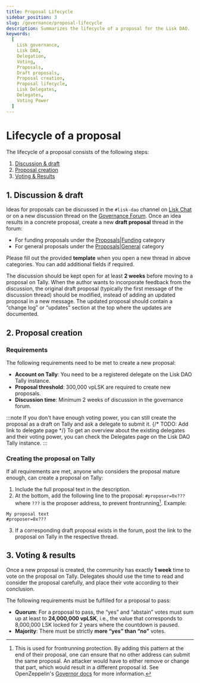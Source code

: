 ```yaml
---
title: Proposal Lifecycle
sidebar_position: 3
slug: /governance/proposal-lifecycle
description: Summarizes the lifecycle of a proposal for the Lisk DAO.
keywords:
  [
    Lisk governance,
    Lisk DAO,
    Delegation,
    Voting,
    Proposals,
    Draft proposals,
    Proposal creation,
    Proposal lifecycle,
    Lisk Delegates,
    Delegates,
    Voting Power
  ]
---
```


# Lifecycle of a proposal

The lifecycle of a proposal consists of the following steps:

1. [Discussion & draft](#1-discussion--draft)
2. [Proposal creation](#2-proposal-creation)
3. [Voting & Results](#3-voting--results)

## 1. Discussion & draft 
Ideas for proposals can be discussed in the `#lisk-dao` channel on [Lisk Chat](https://lisk.chat) or on a new discussion thread on the [Governance Forum](https://forum.lisk.com).
Once an idea results in a concrete proposal, create a new **draft proposal** thread in the forum:

- For funding proposals under the [Proposals|Funding](https://forum.lisk.com/c/proposals/funding) category 
- For general proposals under the [Proposals|General](https://forum.lisk.com/c/proposals/general) category 

Please fill out the provided **template** when you open a new thread in above categories.
You can add additional fields if required.

The discussion should be kept open for at least **2 weeks** before moving to a proposal on Tally.
When the author wants to incorporate feedback from the discussion, the original draft proposal (typically the first message of the discussion thread) should be modified, instead of adding an updated proposal in a new message.
The updated proposal should contain a “change log” or “updates” section at the top where the updates are documented.

## 2. Proposal creation

### Requirements

The following requirements need to be met to create a new proposal:

- **Account on Tally**: You need to be a registered delegate on the Lisk DAO Tally instance.
- **Proposal threshold**: 300,000 vpLSK are required to create new proposals.
- **Discussion time**: Minimum 2 weeks of discussion in the governance forum.

:::note
If you don't have enough voting power, you can still create the proposal as a draft on Tally and ask a delegate to submit it.
{/* TODO: Add link to delegate page */}
To get an overview about the existing delegates and their voting power, you can check the Delegates page on the Lisk DAO Tally instance.
:::

### Creating the proposal on Tally
If all requirements are met, anyone who considers the proposal mature enough, can create a proposal on Tally:

1. Include the full proposal text in the description. 
2. At the bottom, add the following line to the proposal:
`#proposer=0x???` where `???` is the proposer address, to prevent frontrunning[^1].
Example:
```
My proposal text
#proposer=0x???
```
3. If a corresponding draft proposal exists in the forum, post the link to the proposal on Tally in the respective thread.

[^1]: This is used for frontrunning protection.
By adding this pattern at the end of their proposal, one can ensure that no other address can submit the same proposal.
An attacker would have to either remove or change that part, which would result in a different proposal id.
See OpenZeppelin's [Governor docs](https://docs.openzeppelin.com/contracts/4.x/api/governance) for more information.

## 3. Voting & results
Once a new proposal is created, the community has exactly **1 week** time to vote on the proposal on Tally.
Delegates should use the time to read and consider the proposal carefully, and place their vote according to their conclusion.

The following requirements must be fulfilled for a proposal to pass:

- **Quorum**: For a proposal to pass, the “yes” and “abstain” votes must sum up at least to **24,000,000 vpLSK**, i.e., the value that corresponds to 8,000,000 LSK locked for 2 years where the countdown is paused.
- **Majority**: There must be strictly **more “yes” than “no”** votes.
